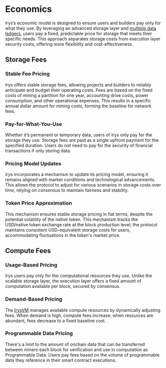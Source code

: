 # Economics

Irys’s economic model is designed to ensure users and builders pay only for what they use. By leveraging an advanced storage layer and [multiple data ledgers](/protocol/ledgers), users pay a fixed, predictable price for storage that meets their specific needs. This approach separates storage costs from execution layer security costs, offering more flexibility and cost-effectiveness.

## Storage Fees

### Stable Fee Pricing

Irys offers stable storage fees, allowing projects and builders to reliably anticipate and budget their operating costs. Fees are based on the fixed costs of mining a partition for one year, accounting drive costs, power consumption, and other operational expenses. This results in a specific annual dollar amount for mining costs, forming the baseline for network fees.

### Pay-for-What-You-Use

Whether it’s permanent or temporary data, users of Irys only pay for the storage they use. Storage fees are paid as a single upfront payment for the specified duration. Users do not need to pay for the security of financial transactions if only storing data.

### Pricing Model Updates

Irys incorporates a mechanism to update its pricing model, ensuring it remains aligned with market conditions and technological advancements. This allows the protocol to adjust for various scenarios in storage costs over time, relying on consensus to maintain fairness and stability.

### Token Price Approximation

This mechanism ensures stable storage pricing in fiat terms, despite the potential volatility of the native token. This mechanism tracks the USD/native token exchange rate at the block production level; the protocol maintains consistent USD-equivalent storage costs for users, accommodating fluctuations in the token's market price.

## Compute Fees

### Usage-Based Pricing

Irys users pay only for the computational resources they use. Unlike the scalable storage layer, the execution layer offers a fixed amount of computation available per block, secured by consensus.

### Demand-Based Pricing

The [IrysVM](/why-build-on-irys/irysvm) manages available compute resources by dynamically adjusting fees. When demand is high, compute fees increase; when resources are abundant, fees decrease to a fixed baseline cost.

### Programmable Data Pricing

There's a limit to the amount of onchain data that can be transferred between miners each block for verification and use in computation as Programmable Data. Users pay fees based on the volume of programmable data they reference in their smart contract executions.
